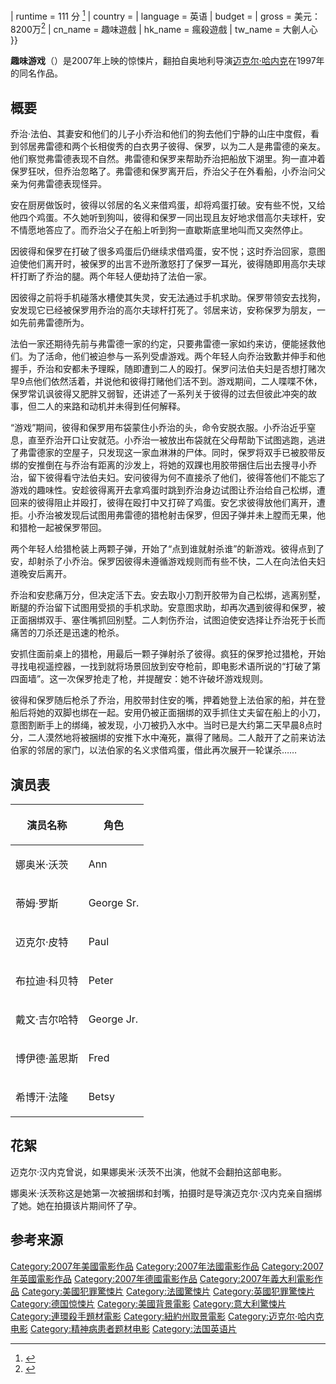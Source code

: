 {{NoteTA
|G1=Movie
|G2=Show
|T=zh-cn:趣味游戏 (2007年电影);zh-tw:大劊人心;zh-hk:你玩得起，你玩唔起;
|1=zh-cn:趣味游戏;zh-tw:大劊人心;zh-hk:你玩得起，你玩唔起;}}
{{Infobox film
| name           = 趣味游戏
| original_name  = Funny Games
| director       = [[迈克尔·哈内克|迈克尔·哈内克]]
| producer       = {{ubl|Hamish McAlpine|Christian Baute|Chris Coen|Andro Steinborn|[[Naomi_Watts|Naomi Watts]]}}
| writer         = 迈克尔·哈内克
| starring       = {{ubl|[[娜奥米·沃茨|娜奥米·沃茨]]|[[蒂姆·罗斯|蒂姆·罗斯]]|[[迈克尔·皮特|迈克尔·皮特]]|[[布拉迪·科贝特|布拉迪·科贝特]]|[[德文·吉爾哈特|德文·吉爾哈特]]}}
| cinematography = Darius Khondji
| editing        = Monika Willi
| studio         = {{ubl|Celluloid Dreams|Tartan Films|Film4 Productions}}
| distributor    = [[華納獨立影片公司|華納獨立影片公司]]
| released       = {{flagicon|USA}} 2008年3月14日 <br/>台湾 2008年9月5日<ref>{{@movies|id=ffen40808279 |title=大劊人心}}</ref>
| runtime        = 111 分<!--Theatrical runtime: 111:20--><ref>{{cite web|title=''Funny Games U.S.'' (18)|url=http://www.bbfc.co.uk/releases/funny-games-us-1970-1|work=[[英国电影分级委员会|英国电影分级委员会]]|date=2008-02-14|accessdate=2013-02-02|archive-date=2014-03-14|archive-url=https://web.archive.org/web/20140314043508/http://www.bbfc.co.uk/releases/funny-games-us-1970-1|dead-url=no}}</ref>
| country        = {{ubl|美国|法国|英国|德国|意大利}}
| language       = 英语
| budget         = 
| gross          = 美元：8200万<ref>{{cite web|title=Funny Games (2008)|url=http://www.the-numbers.com/movie/Funny-Games#tab=summary|work=The Numbers|accessdate=2017-03-04|archive-date=2017-03-04|archive-url=https://web.archive.org/web/20170304231552/http://www.the-numbers.com/movie/Funny-Games#tab=summary|dead-url=no}}</ref>
| cn_name       = 趣味遊戲
| hk_name       = 瘋殺遊戲
| tw_name       = 大劊人心
}}

'''趣味游戏'''（{{lang-en|Funny Games}}）是2007年上映的惊悚片，翻拍自奥地利导演[[迈克尔·哈内克|迈克尔·哈内克]]在1997年的同名作品。

== 概要 ==
乔治·法伯、其妻安和他们的儿子小乔治和他们的狗去他们宁静的山庄中度假，看到邻居弗雷德和两个长相俊秀的白衣男子彼得、保罗，以为二人是弗雷德的亲友。他们察觉弗雷德表现不自然。弗雷德和保罗来帮助乔治把船放下湖里。狗一直冲着保罗狂吠，但乔治忽略了。弗雷德和保罗离开后，乔治父子在外看船，小乔治问父亲为何弗雷德表现怪异。

安在厨房做饭时，彼得以邻居的名义来借鸡蛋，却将鸡蛋打破。安有些不悦，又给他四个鸡蛋。不久她听到狗叫，彼得和保罗一同出现且友好地求借高尔夫球杆，安不情愿地答应了。而乔治父子在船上听到狗一直歇斯底里地叫而又突然停止。

因彼得和保罗在打破了很多鸡蛋后仍继续求借鸡蛋，安不悦；这时乔治回家，意图迫使他们离开时，被保罗的出言不逊所激怒打了保罗一耳光，彼得随即用高尔夫球杆打断了乔治的腿。两个年轻人便劫持了法伯一家。

因彼得之前将手机碰落水槽使其失灵，安无法通过手机求助。保罗带领安去找狗，安发现它已经被保罗用乔治的高尔夫球杆打死了。邻居来访，安称保罗为朋友，一如先前弗雷德所为。

法伯一家还期待先前与弗雷德一家的约定，只要弗雷德一家如约来访，便能拯救他们。为了活命，他们被迫参与一系列受虐游戏。两个年轻人向乔治致歉并伸手和他握手，乔治和安都未予理睬，随即遭到二人的殴打。保罗问法伯夫妇是否想打赌次早9点他们依然活着，并说他和彼得打赌他们活不到。游戏期间，二人喋喋不休，保罗常讥讽彼得又肥胖又弱智，还讲述了一系列关于彼得的过去但彼此冲突的故事，但二人的来路和动机并未得到任何解释。

“游戏”期间，彼得和保罗用布袋蒙住小乔治的头，命令安脱衣服。小乔治近乎窒息，直至乔治开口让安就范。小乔治一被放出布袋就在父母帮助下试图逃跑，逃进了弗雷德家的空屋子，只发现这一家血淋淋的尸体。同时，保罗将双手已被胶带反绑的安推倒在与乔治有距离的沙发上，将她的双踝也用胶带捆住后出去搜寻小乔治，留下彼得看守法伯夫妇。安问彼得为何不直接杀了他们，彼得答他们不能忘了游戏的趣味性。安趁彼得离开去拿鸡蛋时跳到乔治身边试图让乔治给自己松绑，遭回来的彼得阻止并殴打，彼得在殴打中又打碎了鸡蛋。安乞求彼得放他们离开，遭拒。小乔治被发现后试图用弗雷德的猎枪射击保罗，但因子弹并未上膛而无果，他和猎枪一起被保罗带回。

两个年轻人给猎枪装上两颗子弹，开始了“点到谁就射杀谁”的新游戏。彼得点到了安，却射杀了小乔治。保罗因彼得未遵循游戏规则而有些不快，二人在向法伯夫妇道晚安后离开。

乔治和安悲痛万分，但决定活下去。安去取小刀割开胶带为自己松绑，逃离别墅，断腿的乔治留下试图用受损的手机求助。安意图求助，却再次遇到彼得和保罗，被正面捆绑双手、塞住嘴抓回别墅。二人刺伤乔治，试图迫使安选择让乔治死于长而痛苦的刀杀还是迅速的枪杀。

安抓住面前桌上的猎枪，用最后一颗子弹射杀了彼得。疯狂的保罗抢过猎枪，开始寻找电视遥控器，一找到就将场景回放到安夺枪前，即电影术语所说的“打破了第四面墙”。这一次保罗抢走了枪，并提醒安：她不许破坏游戏规则。

彼得和保罗随后枪杀了乔治，用胶带封住安的嘴，押着她登上法伯家的船，并在登船后将她的双脚也绑在一起。安用仍被正面捆绑的双手抓住丈夫留在船上的小刀，意图割断手上的绑绳，被发现，小刀被扔入水中。当时已是大约第二天早晨8点时分，二人漠然地将被捆绑的安推下水中淹死，赢得了赌局。二人敲开了之前来访法伯家的邻居的家门，以法伯家的名义求借鸡蛋，借此再次展开一轮谋杀……

== 演员表 ==
{| class="wikitable"
|-
! 演员名称 !! 角色
|-
| 娜奥米·沃茨 || Ann
|-
| 蒂姆·罗斯 || George Sr.
|-
| 迈克尔·皮特 || Paul
|-
| 布拉迪·科贝特 || Peter
|-
| 戴文·吉尔哈特 || George Jr.
|-
| 博伊德·盖恩斯 || Fred
|-
| 希博汗·法隆 || Betsy
|}

== 花絮 ==
迈克尔·汉内克曾说，如果娜奥米·沃茨不出演，他就不会翻拍这部电影。

娜奥米·沃茨称这是她第一次被捆绑和封嘴，拍摄时是导演迈克尔·汉内克亲自捆绑了她。她在拍摄该片期间怀了孕。

== 参考来源 ==
{{reflist}}

[[Category:2007年美國電影作品|Category:2007年美國電影作品]]
[[Category:2007年法國電影作品|Category:2007年法國電影作品]]
[[Category:2007年英國電影作品|Category:2007年英國電影作品]]
[[Category:2007年德國電影作品|Category:2007年德國電影作品]]
[[Category:2007年義大利電影作品|Category:2007年義大利電影作品]]
[[Category:美國犯罪驚悚片|Category:美國犯罪驚悚片]]
[[Category:法國驚悚片|Category:法國驚悚片]]
[[Category:英國犯罪驚悚片|Category:英國犯罪驚悚片]]
[[Category:德国惊悚片|Category:德国惊悚片]]
[[Category:美國背景電影|Category:美國背景電影]]
[[Category:意大利驚悚片|Category:意大利驚悚片]]
[[Category:連環殺手題材電影|Category:連環殺手題材電影]]
[[Category:紐約州取景電影|Category:紐約州取景電影]]
[[Category:迈克尔·哈内克电影|Category:迈克尔·哈内克电影]]
[[Category:精神病患者题材电影|Category:精神病患者题材电影]]
[[Category:法国英语片|Category:法国英语片]]